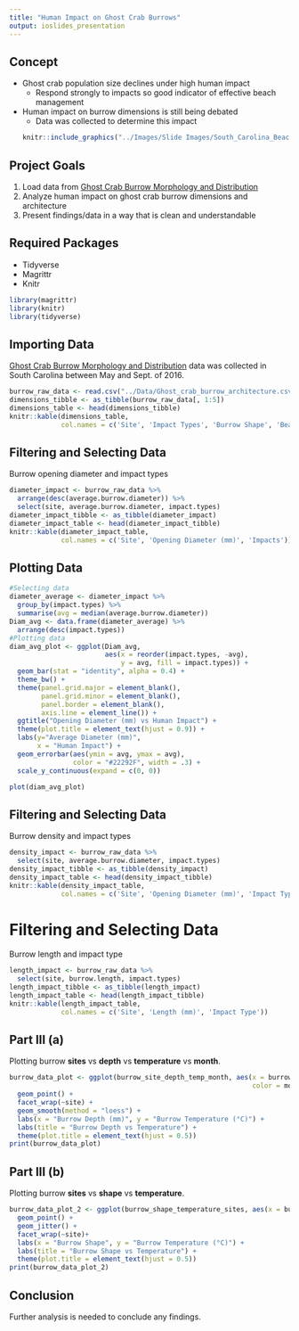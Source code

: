 ```yaml
---
title: "Human Impact on Ghost Crab Burrows"
output: ioslides_presentation
---
```



## Concept
- Ghost crab population size declines under high human impact
  - Respond strongly to impacts so good indicator of effective beach management
- Human impact on burrow dimensions is still being debated
  - Data was collected to determine this impact
```r
knitr::include_graphics("../Images/Slide Images/South_Carolina_Beaches.jpg")
```



## Project Goals 
1. Load data from [Ghost Crab Burrow Morphology and Distribution](https://doi.org/10.6084/m9.figshare.6895109) 
2. Analyze human impact on ghost crab burrow dimensions and architecture
3. Present findings/data in a way that is clean and understandable



## Required Packages
- Tidyverse
- Magrittr
- Knitr
```r
library(magrittr)
library(knitr)
library(tidyverse)
```



## Importing Data
[Ghost Crab Burrow Morphology and Distribution](https://doi.org/10.6084/m9.figshare.6895109) data was collected in South Carolina between May and Sept. of 2016.
```r
burrow_raw_data <- read.csv("../Data/Ghost_crab_burrow_architecture.csv")
dimensions_tibble <- as_tibble(burrow_raw_data[, 1:5])
dimensions_table <- head(dimensions_tibble)
knitr::kable(dimensions_table, 
             col.names = c('Site', 'Impact Types', 'Burrow Shape', 'Beach Slope', 'Sand Compaction'))
```



## Filtering and Selecting Data
Burrow opening diameter and impact types
```r
diameter_impact <- burrow_raw_data %>%
  arrange(desc(average.burrow.diameter)) %>%
  select(site, average.burrow.diameter, impact.types)
diameter_impact_tibble <- as_tibble(diameter_impact)
diameter_impact_table <- head(diameter_impact_tibble)
knitr::kable(diameter_impact_table, 
             col.names = c('Site', 'Opening Diameter (mm)', 'Impacts'))
```

## Plotting Data
```r
#Selecting data
diameter_average <- diameter_impact %>% 
  group_by(impact.types) %>%
  summarise(avg = median(average.burrow.diameter)) 
Diam_avg <- data.frame(diameter_average) %>%
  arrange(desc(impact.types))
#Plotting data
diam_avg_plot <- ggplot(Diam_avg, 
                        aes(x = reorder(impact.types, -avg), 
                            y = avg, fill = impact.types)) +
  geom_bar(stat = "identity", alpha = 0.4) +
  theme_bw() + 
  theme(panel.grid.major = element_blank(), 
        panel.grid.minor = element_blank(), 
        panel.border = element_blank(), 
        axis.line = element_line()) +
  ggtitle("Opening Diameter (mm) vs Human Impact") +
  theme(plot.title = element_text(hjust = 0.9)) +
  labs(y="Average Diameter (mm)", 
       x = "Human Impact") +
  geom_errorbar(aes(ymin = avg, ymax = avg), 
                color = "#22292F", width = .3) +
  scale_y_continuous(expand = c(0, 0))

plot(diam_avg_plot)
```



## Filtering and Selecting Data
Burrow density and impact types
```r
density_impact <- burrow_raw_data %>%
  select(site, average.burrow.diameter, impact.types)
density_impact_tibble <- as_tibble(density_impact)
density_impact_table <- head(density_impact_tibble)
knitr::kable(density_impact_table, 
             col.names = c('Site', 'Opening Diameter (mm)', 'Impact Type'))
```



# Filtering and Selecting Data
Burrow length and impact type
```r
length_impact <- burrow_raw_data %>%
  select(site, burrow.length, impact.types)
length_impact_tibble <- as_tibble(length_impact)
length_impact_table <- head(length_impact_tibble)
knitr::kable(length_impact_table, 
             col.names = c('Site', 'Length (mm)', 'Impact Type'))
```
























## Part III (a)
Plotting burrow **sites** vs **depth** vs **temperature** vs **month**.
```r
burrow_data_plot <- ggplot(burrow_site_depth_temp_month, aes(x = burrow.depth, y = burrow.temperature,
                                                             color = month)) +
  geom_point() +
  facet_wrap(~site) +
  geom_smooth(method = "loess") +
  labs(x = "Burrow Depth (mm)", y = "Burrow Temperature (°C)") +
  labs(title = "Burrow Depth vs Temperature") +
  theme(plot.title = element_text(hjust = 0.5))
print(burrow_data_plot)
```


## Part III (b)
Plotting burrow **sites** vs **shape** vs **temperature**.
```r
burrow_data_plot_2 <- ggplot(burrow_shape_temperature_sites, aes(x = burrow.shape, y = burrow.temperature, color = burrow.shape)) +
  geom_point() +
  geom_jitter() +
  facet_wrap(~site)+
  labs(x = "Burrow Shape", y = "Burrow Temperature (°C)") +
  labs(title = "Burrow Shape vs Temperature") +
  theme(plot.title = element_text(hjust = 0.5))
print(burrow_data_plot_2)
```


## Conclusion
Further analysis is needed to conclude any findings.











